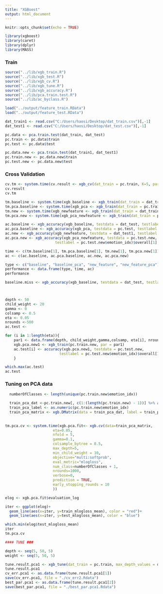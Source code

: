 ```yaml
---
title: "XGBoost"
output: html_document
---
```


```r
knitr::opts_chunk$set(echo = TRUE)
```

```r
library(xgboost)
library(caret)
library(dplyr)
library(MASS)
```

### Train

```r
source("../lib/xgb_train.R")
source("../lib/xgb_test.R")
source("../lib/xgb_cv.R")
source("../lib/xgb_tune.R")
source("../lib/xgb_accuracy.R")
source("../lib/pca.train.test.R")
source("../lib/ac_byclass.R")

load("../output/feature_train.RData")
load("../output/feature_test.RData")

dat_train1 <- read.csv("C:/Users/haosi/Desktop/dat_train.csv")[,-1]
dat_test1 <- read.csv("C:/Users/haosi/Desktop/dat_test.csv")[,-1]

pc.data <- pca.train.test(dat_train, dat_test)
pc.train <- pc.data$train
pc.test <- pc.data$test

pc.data.new <- pca.train.test(dat_train1, dat_test1)
pc.train.new <- pc.data.new$train
pc.test.new <- pc.data.new$test
```

### Cross Validation

```r
cv.tm <- system.time(cv.result <- xgb_cv(dat_train = pc.train, K=5, par = NULL))
cv.result
cv.tm
```




```r
tm.baseline <- system.time(xgb_baseline <- xgb_train(dat_train = dat_train))
tm.pca.baseline <- system.time(xgb_pca <- xgb_train(dat_train = pc.train))
tm.new <- system.time(xgb_newfeature <- xgb_train(dat_train = dat_train1))
tm.pca.new <- system.time(xgb_pca_newfeature <- xgb_train(dat_train = pc.train.new))

ac.baseline <- xgb_accuracy(xgb_baseline, testdata = dat_test, testlabel = dat_test$emotion_idx)$overall[1]
ac.pca.baseline <- xgb_accuracy(xgb_pca, testdata = pc.test, testlabel = pc.test$emotion_idx)$overall[1]
ac.new <- xgb_accuracy(xgb_newfeature, testdata = dat_test1, testlabel = dat_test1$emotion_idx)$overall[1]
ac.pca.new <- xgb_accuracy(xgb_pca_newfeature, testdata = pc.test.new, 
                       testlabel = pc.test.new$emotion_idx)$overall[1]

time <- c(tm.baseline[1], tm.pca.baseline[1], tm.new[1], tm.pca.new[1])
ac <- c(ac.baseline, ac.pca.baseline, ac.new, ac.pca.new)

type <- c("baseline", "baseline_pca", "new_feature", "new_feature_pca")
performance <- data.frame(type, time, ac)
performance

baseline.miss <- xgb_accuracy(xgb_baseline, testdata = dat_test, testlabel = dat_test$emotion_idx)




```

```r
depth <- 50
child_weight <- 20
gamma <- 0
colsamp <- 0.5
eta <- 0.05
nrounds <-500
ac.test <- 

for (i in 1:length(eta)){
    par1 <- data.frame(depth, child_weight,gamma,colsamp, eta[i], nrounds)
    xgb.pca.new1 <- xgb_train(pc.train.new, par = par1)
    ac.test[i] <- accuracy(xgb.pca.new1, testdata = pc.test.new, 
                         testlabel = pc.test.new$emotion_idx)$overall[1]
    }

which.max(ac.test)
ac.test
```




### Tuning on PCA data

```r
  numberOfClasses <- length(unique(pc.train.new$emotion_idx))
  
  train_pca_dat <-pc.train.new[, c(1:(length(pc.train.new) - 1))] %>% as.matrix()
  train_pca_label <- as.numeric(pc.train.new$emotion_idx)
  train_pca_matrix <- xgb.DMatrix(data = train_pca_dat, label = train_pca_label)
  
  
tm.pca.cv <- system.time(xgb.pca.fit<- xgb.cv(data=train_pca_matrix,
                      eta=0.05,
                      nfold = 5,
                      gamma=0.1,
                      colsample_bytree = 0.5,
                      max_depth=5,
                      min_child_weight = 10,
                      objective="multi:softprob",
                      eval_metric="mlogloss",
                      num_class=numberOfClasses + 1,
                      nrounds=1000,
                      verbose=0,
                      prediction = TRUE,
                      early_stopping_rounds = 10
                      ))

elog <- xgb.pca.fit$evaluation_log

iter <- ggplot(elog)+
  geom_line(aes(x=iter, y=train_mlogloss_mean), color = "red")+
  geom_line(aes(x=iter, y=test_mlogloss_mean), color = "blue")

which.min(elog$test_mlogloss_mean)
iter
tm.pca.cv
```

```r
#### TUNE ###

depth <- seq(5, 50, 5)
weight <- seq(5, 50, 5)

tune.result.pca1 <- xgb_tune(dat_train = pc.train, max_depth_values = depth, min_child_weight_values = weight)
tune.result.pca1
cv_err.pca1 <- as.data.frame(tune.result.pca1[1])
save(cv_err.pca1, file = "./cv_err2.Rdata")
best_par.pca1 <- as.data.frame(tune.result.pca1[2])
save(best_par.pca1, file = "./best_par.pca1.Rdata")
```


